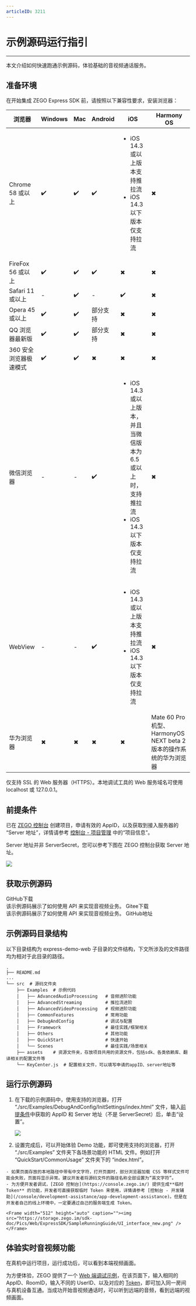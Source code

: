 ```yaml
---
articleID: 3211
---
```

# 示例源码运行指引

---

本文介绍如何快速跑通示例源码，体验基础的音视频通话服务。

## 准备环境

在开始集成 ZEGO Express SDK 前，请按照以下兼容性要求，安装浏览器：

|浏览器|Windows|Mac| Android |iOS |Harmony OS
| --- | --- | --- | --- | --- | --- |
| Chrome 58 或以上| ✔️ | ✔️ | ✔️ | <ul><li>iOS 14.3 或以上版本支持推拉流</li><li>iOS 14.3 以下版本仅支持拉流</li></ul> | ✖ | 
| FireFox 56 或以上 | ✔️ | ✔️| ✔️  | ✖ | ✖ | 
| Safari 11 或以上 |  -  |✔️|  -  | ✔️ | ✖ | 
| Opera 45 或以上 | ✔️ |✔️| 部分支持 |  ✖ | ✖ | 
| QQ 浏览器最新版 | ✔️ | ✔️ | 部分支持 |  ✖ | ✖ | 
| 360 安全浏览器极速模式|✔️  | ✔️ | ✖ |  ✖ | ✖ | 
| 微信浏览器|-| - |✔️| <ul><li>iOS 14.3 或以上版本，并且当微信版本为 6.5 或以上时，支持推拉流</li><li>iOS 14.3 以下版本仅支持拉流</li></ul> | ✖ | 
| WebView| -| -| ✔️| <ul><li>iOS 14.3 或以上版本支持推拉流</li><li>iOS 14.3 以下版本仅支持拉流</li></ul> | ✖ | 
| 华为浏览器 | ✖ | ✖ | ✖ | ✖ | Mate 60 Pro 机型、HarmonyOS NEXT beta 2 版本的操作系统的华为浏览器 |

<Warning title="注意">

仅支持 SSL 的 Web 服务器（HTTPS）。本地调试工具的 Web 服务域名可使用 localhost 或 127.0.0.1。

</Warning>

## 前提条件

已在 [ZEGO 控制台](https://console.zego.im/) 创建项目，申请有效的 AppID，以及获取到接入服务器的 “Server 地址”，详情请参考 [控制台 - 项目管理](/console/guide-doc2) 中的“项目信息”。

<Warning title="注意">

Server 地址并非 ServerSecret，您可以参考下图在 ZEGO 控制台获取 Server 地址。

<Frame width="512" height="auto" caption=""><img src="https://media-resource.spreading.io/docuo/workspace564/27e54a759d23575969552654cb45bf89/e06d33eeae.jpeg" /></Frame>

</Warning>

## 获取示例源码

<CardGroup cols={2}>
<Card title="示例源码" href="https://github.com/zegoim/express-demo-web" >
GitHub下载<br/>
该示例源码展示了如何使用 API 来实现音视频业务。
</Card>
<Card title="示例源码"  href="https://gitee.com/zegodev/express-demo-web" target="_blank">
Gitee下载<br/>
该示例源码展示了如何使用 API 来实现音视频业务。
</Card>
</CardGroup>
<Card title="功能体验" href="https://zegoim.github.io/express-demo-web/src/Examples/QuickStart/CommonUsage/index.html?lang=zh">
GitHub地址
</Card>

## 示例源码目录结构

以下目录结构为 express-demo-web 子目录的文件结构，下文所涉及的文件路径均为相对于此目录的路径。
```tree
.
├── README.md
...
└── src  # 源码文件夹
    ├── Examples  # 示例代码
    │   ├── AdvancedAudioProcessing   # 音频进阶功能
    │   ├── AdvancedStreaming         # 推拉流进阶
    │   ├── AdvancedVideoProcessing   # 视频进阶功能
    │   ├── CommonFeatures            # 常用功能
    │   ├── DebugAndConfig            # 调试与配置
    │   ├── Framework                 # 最佳实践/框架相关
    │   ├── Others                    # 其他功能
    │   ├── QuickStart                # 快速开始
    │   └── Scenes                    # 最佳实践/场景相关
    ├── assets    # 资源文件夹，存放项目共用的资源文件，包括sdk、各类依赖库、翻译相关的配置文件等
    └── KeyCenter.js  # 配置相关文件，可以填写申请的appID、server地址等
```

## 运行示例源码

1. 在下载的示例源码中，使用支持的浏览器，打开 “./src/Examples/DebugAndConfig/InitSettings/index.html” 文件，输入[前提条件](#前提条件)中获取的 AppID 和 Server 地址（不是 ServerSecret）后，单击“设置”。

    <Frame width="512" height="auto" caption=""><img src="https://storage.zego.im/sdk-doc/Pics/Web/ExpressSDK/SampleRunningGuide/epxress_demo_new.png" /></Frame>

2. 设置完成后，可以开始体验 Demo 功能，即可使用支持的浏览器，打开 “./src/Examples” 文件夹下各场景功能的 HTML 文件。例如打开 “QuickStart/CommonUsage” 文件夹下的 “index.html”。

<Warning title="注意">

    
    - 如果页面存放的本地路径中带有中文字符，打开页面时，部分浏览器加载 CSS 等样式文件可能会失败，页面将显示异常。建议开发者将源码文件的路径名称全部设置为“英文字符”。
    - 为方便开发者调试，[ZEGO 控制台](https://console.zego.im/) 提供生成**临时 Token** 的功能，开发者可直接获取临时 Token 来使用，详情请参考 [控制台 - 开发辅助](/console/development-assistance/app-development-assistance)。但是在开发者自己的线上环境中，一定要通过自己的服务端生成 Token。
    
</Warning>



    <Frame width="512" height="auto" caption=""><img src="https://storage.zego.im/sdk-doc/Pics/Web/ExpressSDK/SampleRunningGuide/UI_interface_new.png" /></Frame>
    


## 体验实时音视频功能

在真机中运行项目，运行成功后，可以看到本端视频画面。

为方便体验，ZEGO 提供了一个 [Web 端调试示例](https://zegodev.github.io/zego-express-webrtc-sample/assistDev/index.html)，在该页面下，输入相同的 AppID、RoomID，输入不同的 UserID、以及对应的 [Token](/console/development-assistance/app-development-assistance)，即可加入同一房间与真机设备互通。当成功开始音视频通话时，可以听到远端的音频，看到远端的视频画面。

